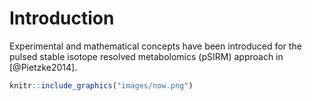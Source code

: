 # Introduction {#intro}

Experimental and mathematical concepts have been introduced for the pulsed stable isotope resolved metabolomics (pSIRM) approach in [@Pietzke2014].



```r
knitr::include_graphics("images/now.png")

```

